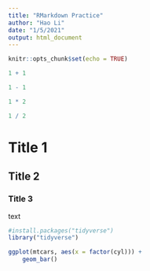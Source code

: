 ```yaml
---
title: "RMarkdown Practice"
author: "Hao Li"
date: "1/5/2021"
output: html_document
---
```


```r
knitr::opts_chunk$set(echo = TRUE)
```

```r
1 + 1
```

```r
1 - 1
```

```r
1 * 2
```

```r
1 / 2
```

# Title 1
## Title 2
### Title 3
text

```r
#install.packages("tidyverse")
library("tidyverse")
```

```r
ggplot(mtcars, aes(x = factor(cyl))) +
    geom_bar()
```